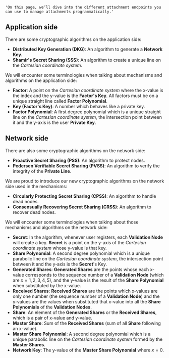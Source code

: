     'On this page, we’ll dive into the different attachment endpoints you can use to manage attachments programmatically.'
    
## Application side

There are some cryptographic algorithms on the application side:

-   **Distributed Key Generation (DKG)**: An algorithm to generate a **Network Key**.
-   **Shamir's Secret Sharing (SSS)**: An algorithm to create a unique line on the _Cartesian coordinate system_.

We will encounter some terminologies when talking about mechanisms and algorithms on the application side:

-   **Factor**: A point on the _Cartesian coordinate system_ where the x-value is the index and the y-value is the **Factor's Key**. All factors must be on a unique straight line called **Factor Polynomial**.
-   **Key (Factor's Key)**: A number which behaves like a private key.
-   **Factor Polynomial**: A first degree polynomial which is a unique straight line on the _Cartesian coordinate system_, the intersection point between it and the y-axis is the user **Private Key**.

## Network side

There are also some cryptographic algorithms on the network side:

-   **Proactive Secret Sharing (PSS)**: An algorithm to protect nodes.
-   **Pedersen Verifiable Secret Sharing (PVSS)**: An algorithm to verify the integrity of the **Private Line**.

We are proud to introduce our new cryptographic algorithms on the network side used in the mechanisms:

-   **Circularly Protecting Secret Sharing (CPSS)**: An algorithm to handle dead nodes.
-   **Consensually Recovering Secret Sharing (CRSS)**: An algorithm to recover dead nodes.

We will encounter some terminologies when talking about those mechanisms and algorithms on the network side:

-   **Secret**: In the algorithm, whenever user registers, each **Validation Node** will create a key. **Secret** is a point on the y-axis of the _Cartesian coordinate system_ whose y-value is that key.
-   **Share Polynomial**: A second degree polynomial which is a unique parabolic line on the _Cartesian coordinate system_, the intersection point between it and the y-axis is the **Secret**'s Key.
-   **Generated Shares**: **Generated Shares** are the points whose each x-value corresponds to the sequence number of a **Validation Node** (which are $x = 1, 2, 3, 4, 5$), and the y-value is the result of the **Share Polynomial** when substituted by the x-value.
-   **Received Shares**: **Received Shares** are the points which x-values are only one number (the sequence number of a **Validation Node**) and the y-values are the values when substituted that x-value into all the **Share Polynomials** of the **Validation Nodes**.
-   **Share**: An element of the **Generated Shares** or the **Received Shares**, which is a pair of x-value and y-value.
-   **Master Share**: Sum of the **Received Shares** (sum of all **Share** following an x-value).
-   **Master Share Polynomial**: A second degree polynomial which is a unique parabolic line on the _Cartesian coordinate system_ formed by the **Master Shares**.
-   **Network Key**: The y-value of the **Master Share Polynomial** where $x = 0$.
